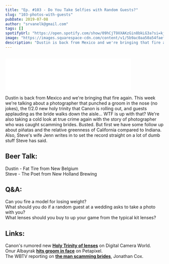 ```yaml
---
title: "Ep. #103 - Do You Take Selfies with Random Guests?"
slug: "103-photos-with-guests"
pubDate: 2019-07-08
author: "srvanelk@gmail.com"
tags: []
spotifyUrl: "https://open.spotify.com/show/09hCjT9XXAKzGin8bkLG3a?si=kjRZvQ1JTb6Ov3HVzSSlWA"
image: "https://images.squarespace-cdn.com/content/v1/5b9ac0aa50a54faef024c950/1562547660816-PBUMLPC766B6AULA0M1O/JVE-678.jpg?format=original"
description: "Dustin is back from Mexico and we're bringing that fire again. This week we're talking about a photographer that punched a groom in the nose (no jokes), the f/2.0 new holy trinity that Canon is rolling out, and guests applauding as the bride walks down the aisle... WTF is up with that? We're also taking a cold look at true crime again with the story of photographer who was caught scamming brides. Busted. But first we have some follow up about piñatas and the relative greenness of California compared to Indiana. Also, Steve's wife Jenn writes in to set the record straight on a lot of dumb stuff Steve has said."
---
```


<figure>
  <img src="https://images.squarespace-cdn.com/content/v1/5b9ac0aa50a54faef024c950/1562547660816-PBUMLPC766B6AULA0M1O/JVE-678.jpg?format=original" alt="" />
</figure>
<iframe class="embedly-embed" src="//cdn.embedly.com/widgets/media.html?src=https%3A%2F%2Fanchor.fm%2Fweddingphotohangover%2Fembed%2Fepisodes%2FEp--103---How-Should-You-Respond-When-a-Guest-Asks-to-Take-a-Photo-With-You-e4i8pm&url=https%3A%2F%2Fanchor.fm%2Fweddingphotohangover%2Fepisodes%2FEp--103---How-Should-You-Respond-When-a-Guest-Asks-to-Take-a-Photo-With-You-e4i8pm&image=https%3A%2F%2Fd3t3ozftmdmh3i.cloudfront.net%2Fproduction%2Fpodcast_uploaded_episode400%2F805714%2F805714-1562547332281-a4b3bb1d20d36.jpg&key=61d05c9d54e8455ea7a9677c366be814&type=text%2Fhtml&schema=anchor&wmode=opaque" width="400" height="102" scrolling="no" frameborder="0" allow="autoplay; fullscreen" allowfullscreen="true"></iframe>

Dustin is back from Mexico and we're bringing that fire again. This week we're talking about a photographer that punched a groom in the nose (no jokes), the f/2.0 new holy trinity that Canon is rolling out, and guests applauding as the bride walks down the aisle... WTF is up with that? We're also taking a cold look at true crime again with the story of photographer who was caught scamming brides. Busted. But first we have some follow up about piñatas and the relative greenness of California compared to Indiana. Also, Steve's wife Jenn writes in to set the record straight on a lot of dumb stuff Steve has said.

## Beer Talk:  
Dustin - Fat Tire from New Belgium   
Steve - The Poet from New Holland Brewing

## Q&A:  
Can you fire a model for losing weight?  
What should you do if a random guest at a wedding asks to take a photo with you?  
What lenses should you buy to up your game from the typical kit lenses?

## Links:  
Canon's rumored new [**Holy Trinity of lenses**](https://www.digitalcameraworld.com/news/canon-plans-f2-holy-trinity-zooms-is-the-canon-rf-16-28mm-f2l-usm-next) on Digital Camera World.  
Onur Albayrak [**hits groom in face**](https://petapixel.com/2018/07/09/turkish-photographer-beats-up-client-over-child-bride/) on Petapixel.  
The WBTV reporting on [**the man scamming brides**](https://www.wbtv.com/2019/06/28/man-accused-scamming-brides-with-false-wedding-services-caldwell-county/), Jonathan Cox.
